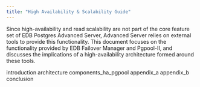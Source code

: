```yaml
---
title: "High Availability & Scalability Guide"
---
```


Since high-availability and read scalability are not part of the core feature set of EDB Postgres Advanced Server, Advanced Server relies on external tools to provide this functionality. This document focuses on the functionality provided by EDB Failover Manager and Pgpool-II, and discusses the implications of a high-availability architecture formed around these tools. 

<div class="toctree" maxdepth="3">

introduction architecture components_ha_pgpool appendix_a appendix_b conclusion

</div>
